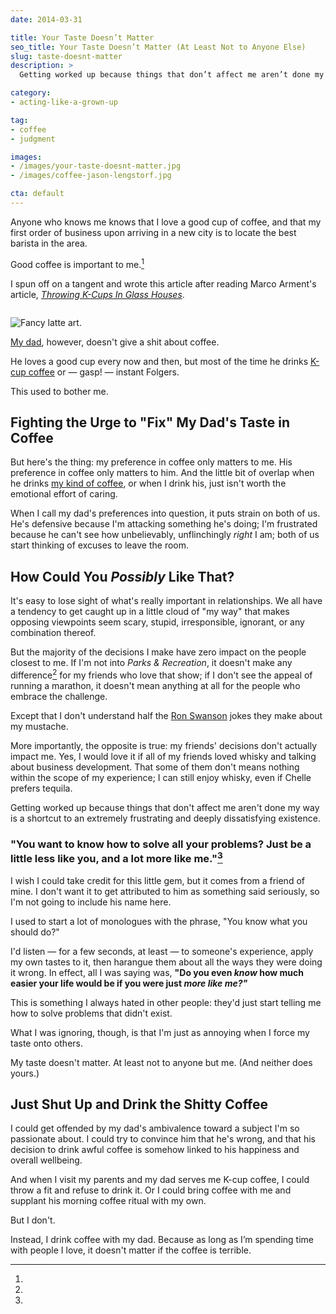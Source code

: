 ```yaml
---
date: 2014-03-31

title: Your Taste Doesn’t Matter
seo_title: Your Taste Doesn’t Matter (At Least Not to Anyone Else)
slug: taste-doesnt-matter
description: >
  Getting worked up because things that don’t affect me aren’t done my way is a shortcut to an extremely frustrating and deeply dissatisfying existence.

category:
- acting-like-a-grown-up

tag:
- coffee
- judgment

images:
- /images/your-taste-doesnt-matter.jpg
- /images/coffee-jason-lengstorf.jpg

cta: default
---
```



Anyone who knows me knows that I love a good cup of coffee, and that my first
order of business upon arriving in a new city is to locate the best barista in
the area.

Good coffee is important to me.[^marco-arment]

[^marco-arment]:
  I spun off on a tangent and wrote this article after reading Marco Arment's article, [_Throwing K-Cups In Glass Houses_][1].

<Image credit="Jason Lengstorf">

![Fancy latte art.](images/coffee-jason-lengstorf.jpg)

</Image>

[My dad][2], however, doesn't give a shit about coffee.

He loves a good cup every now and then, but most of the time he drinks [K-cup
coffee][3] or — gasp! — instant Folgers.

This used to bother me.

## Fighting the Urge to "Fix" My Dad's Taste in Coffee

But here's the thing: my preference in coffee only matters to me. His preference
in coffee only matters to him. And the little bit of overlap when he drinks [my
kind of coffee][4], or when I drink his, just isn't worth the emotional effort
of caring.

When I call my dad's preferences into question, it puts strain on both of us.
He's defensive because I'm attacking something he's doing; I'm frustrated
because he can't see how unbelievably, unflinchingly _right_ I am; both of us
start thinking of excuses to leave the room.

## How Could You _Possibly_ Like That?

It's easy to lose sight of what's really important in relationships. We all have
a tendency to get caught up in a little cloud of "my way" that makes opposing
viewpoints seem scary, stupid, irresponsible, ignorant, or any combination
thereof.

But the majority of the decisions I make have zero impact on the people closest
to me. If I'm not into _Parks & Recreation_, it doesn't make any
difference[^mustache] for my friends who love that show; if I don't see the
appeal of running a marathon, it doesn't mean anything at all for the people who
embrace the challenge.

[^mustache]:
  Except that I don't understand half the [Ron Swanson][5] jokes they make about my mustache.

More importantly, the opposite is true: my friends' decisions don't actually
impact me. Yes, I would love it if all of my friends loved whisky and talking
about business development. That some of them don't means nothing within the
scope of my experience; I can still enjoy whisky, even if Chelle prefers
tequila.

Getting worked up because things that don't affect me aren't done my way is a
shortcut to an extremely frustrating and deeply dissatisfying existence.

### "You want to know how to solve all your problems? Just be a little less like you, and a lot more like me."[^attribution]

[^attribution]:
  I wish I could take credit for this little gem, but it comes from a friend of mine. I don't want it to get attributed to him as something said seriously, so I'm not going to include his name here.

I used to start a lot of monologues with the phrase, "You know what you should
do?"

I'd listen — for a few seconds, at least — to someone's experience, apply my own
tastes to it, then harangue them about all the ways they were doing it wrong. In
effect, all I was saying was, **"Do you even _know_ how much easier your life
would be if you were just _more like me?"_**

This is something I always hated in other people: they'd just start telling me
how to solve problems that didn't exist.

What I was ignoring, though, is that I'm just as annoying when I force my taste
onto others.

My taste doesn't matter. At least not to anyone but me. (And neither does
yours.)

## Just Shut Up and Drink the Shitty Coffee

I could get offended by my dad's ambivalence toward a subject I'm so passionate
about. I could try to convince him that he's wrong, and that his decision to
drink awful coffee is somehow linked to his happiness and overall wellbeing.

And when I visit my parents and my dad serves me K-cup coffee, I could throw a
fit and refuse to drink it. Or I could bring coffee with me and supplant his
morning coffee ritual with my own.

But I don't.

Instead, I drink coffee with my dad. Because as long as I’m spending time with
people I love, it doesn't matter if the coffee is terrible.

[1]: http://www.marco.org/2014/03/31/throwing-k-cups-in-glass-houses
[2]: http://wallywhitefish.com/
[3]: http://www.keurig.com/shop/k-cups/all-k-cups
[4]: http://www.heartroasters.com/
[5]: https://www.youtube.com/watch?v=bwGat4i8pJI
